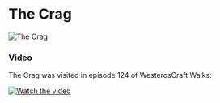 

# The Crag

<Image src="https://cdn.sanity.io/images/1as7cn02/production/7e2b52315cc137e7ffc23caf9ac4161af18784cc-1920x1017.png?w=976&h=350&fit=crop&crop=center&auto=format" alt="The Crag" width={976} height={350}  />

<ProjectDetails
  floatRight
  region="Westerlands"
  house="House Westerling"
  type="Castle"
  status="Completed"
  warp="/warp thecrag"
  projectLead="BantyRooster"
  dateStarted="June 6, 2016"
  dateCompleted="June 6, 2016"
/>

### Video

The Crag was visited in episode 124 of WesterosCraft Walks:


[![Watch the video](https://img.youtube.com/vi/HeiXm16PpSo/0.jpg)](https://www.youtube.com/embed/HeiXm16PpSo)